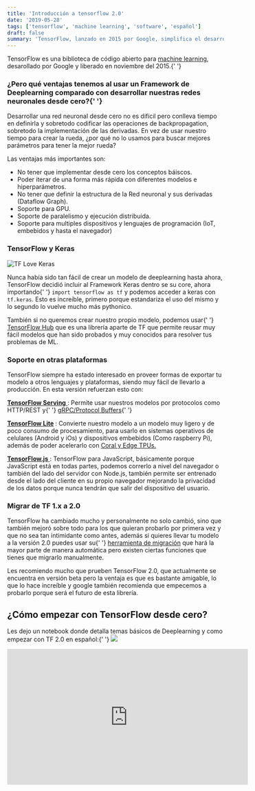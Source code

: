```yaml
---
title: 'Introducción a tensorflow 2.0'
date: '2019-05-28'
tags: ['tensorflow', 'machine learning', 'software', 'español']
draft: false
summary: 'TensorFlow, lanzado en 2015 por Google, simplifica el desarrollo de redes neuronales con soporte para GPU y diversas plataformas, y su integración con Keras facilita la creación de modelos.'
---
```


<p>
  TensorFlow es una biblioteca de código abierto para
  <a href="https://wgcv.me/que-es-inteligencia-artificial/"> machine learning</a>, desarollado por
  Google y liberado en noviembre del 2015.{' '}
</p>

<h3>
  ¿Pero qué ventajas tenemos al usar un Framework de Deeplearning comparado con desarrollar nuestras
  redes neuronales desde cero?{' '}
</h3>

<p>
  Desarrollar una red neuronal desde cero no es difícil pero conlleva tiempo en definirla y
  sobretodo codificar las operaciones de backpropagation, sobretodo la implementación de las
  derivadas. En vez de usar nuestro tiempo para crear la rueda, ¿por qué no lo usamos para buscar
  mejores parámetros para tener la mejor rueda?
</p>

<p>Las ventajas más importantes son:</p>

<ul>
  <li>No tener que implementar desde cero los conceptos báiscos.</li>
  <li> Poder iterar de una forma más rápida con diferentes modelos e hiperparámetros.</li>
  <li> No tener que definir la estructura de la Red neuronal y sus derivadas (Dataflow Graph).</li>
  <li> Soporte para GPU.</li>
  <li> Soporte de paralelismo y ejecución distribuida.</li>
  <li>
    Soporte para multiples dispositivos y lenguajes de programación (IoT, embebidos y hasta el
    navegador)
  </li>
</ul>

<h3>TensorFlow y Keras</h3>

![TF Love Keras](/static/images/content/2023/tflovekeras.png)

<p>
  Nunca había sido tan fácil de crear un modelo de deeplearning hasta ahora, TensorFlow decidió
  incluir al Framework Keras dentro se su core, ahora importando{' '}
  <code>import tensorflow as tf</code> y podemos acceder a keras con <code>tf.keras</code>. Esto es
  increíble, primero porque estandariza el uso del mismo y lo segundo lo vuelve mucho más pythonico.
</p>

<p>
  También si no queremos crear nuestro propio modelo, podemos usar{' '}
  <a href="https://www.tensorflow.org/hub/">TensorFlow Hub</a> que es una librería aparte de TF que
  permite reusar muy fácil modelos que han sido probados y muy conocidos para resolver tus problemas
  de ML.
</p>

<h3>Soporte en otras plataformas</h3>

<p>
  TensorFlow siempre ha estado interesado en proveer formas de exportar tu modelo a otros lenguajes
  y plataformas, siendo muy fácil de llevarlo a producción. En esta versión refuerzan esto con:
</p>

<p>
  <a href="https://www.tensorflow.org/tfx/serving/">
    <strong>TensorFlow Serving</strong>
  </a>
  : Permite usar nuestros modelos por protocolos como HTTP/REST y{' '}
  <a href="https://grpc.io/docs/guides/">gRPC/Protocol Buffers</a>{' '}
</p>

<p>
  <strong>
    <a href="https://www.tensorflow.org/mobile/tflite/">TensorFlow Lite</a>
  </strong>
  : Convierte nuestro modelo a un modelo muy ligero y de poco consumo de procesamiento, para usarlo
  en sistemas operativos de celulares (Android y iOs) y dispositivos embebidos (Como raspberry Pi),
  además de poder acelerarlo con <a href="https://coral.withgoogle.com/">Coral y Edge TPUs.</a>
</p>

<p>
  <a href="https://js.tensorflow.org/">
    <strong>TensorFlow.js</strong>
  </a>
  : TensorFlow para JavaScript, básicamente porque JavaScript está en todas partes, podemos correrlo
  a nivel del navegador o también del lado del servidor con Node.js, también permite ser entrenado
  desde el lado del cliente en su propio navegador mejorando la privacidad de los datos porque nunca
  tendrán que salir del dispositivo del usuario.
</p>

<h3>Migrar de TF 1.x a 2.0 </h3>

<p>
  TensorFlow ha cambiado mucho y personalmente no solo cambió, sino que también mejoró sobre todo
  para los que quieran probarlo por primera vez y que no sea tan intimidante como antes, además si
  quieres llevar tu modelo a la versión 2.0 puedes usar su{' '}
  <a href="https://www.tensorflow.org/beta/guide/migration_guide">herramienta de migración</a> que
  hará la mayor parte de manera automática pero existen ciertas funciones que tienes que migrarlo
  manualmente.
</p>

<p></p>

<p>
  Les recomiendo mucho que prueben TensorFlow 2.0, que actualmente se encuentra en versión beta pero
  la ventaja es que es bastante amigable, lo que lo hace increíble y google también recomienda que
  empecemos a probarlo porque será el futuro de esta librería.
</p>

<h2>¿Cómo empezar con TensorFlow desde cero? </h2>

<p>
  Les dejo un notebook donde detalla temas básicos de Deeplearning y como empezar con TF 2.0 en
  español:{' '}
  <a href="https://colab.research.google.com/github/wgcv/TensorFlow-Taller-2.0/blob/master/Workshop_TF_2_0.ipynb">
    <img src="https://colab.research.google.com/assets/colab-badge.svg" />
  </a>
</p>

<iframe
  width="560"
  height="315"
  src="https://www.youtube.com/embed/P7Mjg42HXwM?si=CP9ccB0V69f4UMux"
  title="YouTube video player"
  frameborder="0"
  allow="accelerometer; autoplay; clipboard-write; encrypted-media; gyroscope; picture-in-picture; web-share"
  referrerpolicy="strict-origin-when-cross-origin"
  allowfullscreen
></iframe>
